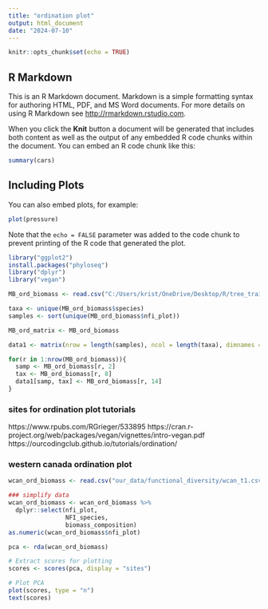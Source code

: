 ```yaml
---
title: "ordination plot"
output: html_document
date: "2024-07-10"
---
```


```r
knitr::opts_chunk$set(echo = TRUE)
```

## R Markdown

This is an R Markdown document. Markdown is a simple formatting syntax for authoring HTML, PDF, and MS Word documents. For more details on using R Markdown see <http://rmarkdown.rstudio.com>.

When you click the **Knit** button a document will be generated that includes both content as well as the output of any embedded R code chunks within the document. You can embed an R code chunk like this:

```r
summary(cars)
```

## Including Plots

You can also embed plots, for example:

```r
plot(pressure)
```

Note that the `echo = FALSE` parameter was added to the code chunk to prevent printing of the R code that generated the plot.

```r
library("ggplot2")
install.packages("phyloseq")
library("dplyr")
library("vegan")

```

```r
MB_ord_biomass <- read.csv("C:/Users/krist/OneDrive/Desktop/R/tree_traits_maynard/our_data/biomass_materials/MB_biomass_total.csv")

taxa <- unique(MB_ord_biomass$species)
samples <- sort(unique(MB_ord_biomass$nfi_plot))

MB_ord_matrix <- MB_ord_biomass

data1 <- matrix(nrow = length(samples), ncol = length(taxa), dimnames = list (samples, taxa))

for(r in 1:nrow(MB_ord_biomass)){
  samp <- MB_ord_biomass[r, 2]
  tax <- MB_ord_biomass[r, 8]
  data1[samp, tax] <- MB_ord_biomass[r, 14]
}

```
### sites for ordination plot tutorials
https://www.rpubs.com/RGrieger/533895 
https://cran.r-project.org/web/packages/vegan/vignettes/intro-vegan.pdf
https://ourcodingclub.github.io/tutorials/ordination/

### western canada ordination plot
```r
wcan_ord_biomass <- read.csv("our_data/functional_diversity/wcan_t1.csv")

### simplify data
wcan_ord_biomass <- wcan_ord_biomass %>%
  dplyr::select(nfi_plot,
                NFI_species,
                biomass_composition)
as.numeric(wcan_ord_biomass$nfi_plot)

pca <- rda(wcan_ord_biomass)

# Extract scores for plotting
scores <- scores(pca, display = "sites")

# Plot PCA
plot(scores, type = "n")
text(scores)
```


